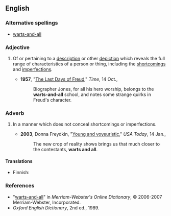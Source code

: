==English==

===Alternative spellings===
*[[warts-and-all]]

===Adjective===
{{en-adj|pos=[[wart]]s [[and]] [[all]]|-}}

# {{idiom}} Of or pertaining to a [[description]] or other [[depiction]] which reveals the full range of characteristics of a person or thing, including the [[shortcomings]] and [[imperfections]].
#*'''1957''', "[http://www.time.com/time/magazine/article/0,9171,862786-1,00.html The Last Days of Freud]," ''Time'', 14 Oct.,
#*:Biographer Jones, for all his hero worship, belongs to the '''warts-and-all''' school, and notes some strange quirks in Freud's character.

===Adverb===
{{en-adj|pos=[[wart]]s [[and]] [[all]]|-}}

# {{idiom}} In a manner which does not conceal shortcomings or imperfections.
#*'''2003''', Donna Freydkin, "[http://www.usatoday.com/life/television/news/2003-01-14-young-cover_x.htm Young and voyeuristic]," ''USA Today'', 14 Jan.,
#*:The new crop of reality shows brings us that much closer to the contestants, '''warts and all'''.

====Translations====
{{trans-top|in a manner which does not conceal shortcomings or imperfections}}
*Finnish: {{t-|fi|kaunistelematta}}
{{trans-mid}}
{{trans-bottom}}

===References===
*"[http://www.m-w.com/cgi-bin/dictionary?book=Dictionary&va=warts+and+all warts-and-all]" in ''Merriam-Webster's Online Dictionary'', © 2006-2007 Merriam-Webster, Incorporated.
*''Oxford English Dictionary'', 2nd ed., 1989.